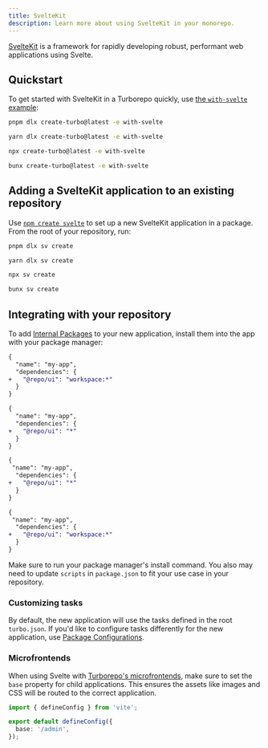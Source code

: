 ```yaml
---
title: SvelteKit
description: Learn more about using SvelteKit in your monorepo.
---
```



[SvelteKit](https://kit.svelte.dev/) is a framework for rapidly developing robust, performant web applications using Svelte.

## Quickstart

To get started with SvelteKit in a Turborepo quickly, use [the `with-svelte` example](https://github.com/vercel/turborepo/tree/main/examples/with-svelte):

<PackageManagerTabs>

<Tab value="pnpm">

```bash title="Terminal"
pnpm dlx create-turbo@latest -e with-svelte
```

</Tab>

<Tab value="yarn">

```bash title="Terminal"
yarn dlx create-turbo@latest -e with-svelte
```

</Tab>

<Tab value="npm">

```bash title="Terminal"
npx create-turbo@latest -e with-svelte
```

</Tab>

<Tab value="bun (Beta)">

```bash title="Terminal"
bunx create-turbo@latest -e with-svelte
```

</Tab>
</PackageManagerTabs>

## Adding a SvelteKit application to an existing repository

Use [`npm create svelte`](https://kit.svelte.dev/docs/creating-a-project) to set up a new SvelteKit application in a package. From the root of your repository, run:

<PackageManagerTabs>

<Tab value="pnpm">

```bash title="Terminal"
pnpm dlx sv create
```

</Tab>

<Tab value="yarn">

```bash title="Terminal"
yarn dlx sv create
```

</Tab>

<Tab value="npm">

```bash title="Terminal"
npx sv create
```

</Tab>

<Tab value="bun (Beta)">

```bash title="Terminal"
bunx sv create
```

</Tab>
</PackageManagerTabs>

## Integrating with your repository

To add [Internal Packages](/docs/core-concepts/internal-packages) to your new application, install them into the app with your package manager:

<PackageManagerTabs>

<Tab value="pnpm">

```diff title="./apps/my-app/package.json"
{
  "name": "my-app",
  "dependencies": {
+   "@repo/ui": "workspace:*"
  }
}
```

</Tab>

<Tab value="yarn">

```diff title="./apps/my-app/package.json"
{
  "name": "my-app",
  "dependencies": {
+   "@repo/ui": "*"
  }
}
```

</Tab>

<Tab value="npm">

```diff title="./apps/my-app/package.json"
{
 "name": "my-app",
  "dependencies": {
+   "@repo/ui": "*"
  }
}
```

</Tab>

<Tab value="bun (Beta)">

```diff title="./apps/my-app/package.json"
{
 "name": "my-app",
  "dependencies": {
+   "@repo/ui": "workspace:*"
  }
}
```

</Tab>
</PackageManagerTabs>

Make sure to run your package manager's install command. You also may need to update `scripts` in `package.json` to fit your use case in your repository.

### Customizing tasks

By default, the new application will use the tasks defined in the root `turbo.json`. If you'd like to configure tasks differently for the new application, use [Package Configurations](/docs/reference/package-configurations).

### Microfrontends

When using Svelte with [Turborepo's microfrontends](/docs/guides/microfrontends), make sure to set the `base` property for child applications. This ensures the assets like images and CSS will be routed to the correct application.

```ts title="./apps/my-app/vite.config.ts"
import { defineConfig } from 'vite';

export default defineConfig({
  base: '/admin',
});
```
